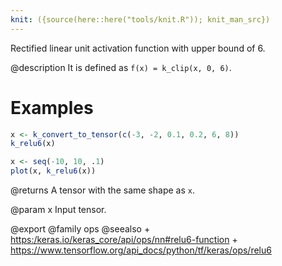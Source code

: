 ```yaml
---
knit: ({source(here::here("tools/knit.R")); knit_man_src})
---
```

Rectified linear unit activation function with upper bound of 6.

@description
It is defined as `f(x) = k_clip(x, 0, 6)`.

# Examples
```r
x <- k_convert_to_tensor(c(-3, -2, 0.1, 0.2, 6, 8))
k_relu6(x)
```
```r
x <- seq(-10, 10, .1)
plot(x, k_relu6(x))
```


@returns
A tensor with the same shape as `x`.

@param x
Input tensor.

@export
@family ops
@seealso
+ <https:/keras.io/keras_core/api/ops/nn#relu6-function>
+ <https://www.tensorflow.org/api_docs/python/tf/keras/ops/relu6>

